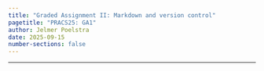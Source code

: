 ```yaml
---
title: "Graded Assignment II: Markdown and version control"
pagetitle: "PRACS25: GA1"
author: Jelmer Poelstra
date: 2025-09-15
number-sections: false
---
```


---------

<hr style="height:1pt; visibility:hidden;" />
